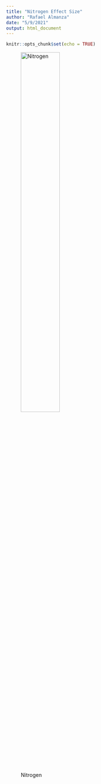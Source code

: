 ```yaml
---
title: "Nitrogen Effect Size"
author: "Rafael Almanza"
date: "5/9/2021"
output: html_document
---
```


```r
knitr::opts_chunk$set(echo = TRUE)
```

![Nitrogen](EffectSize_20cm_N.png){#id .class width=50% height=50%}